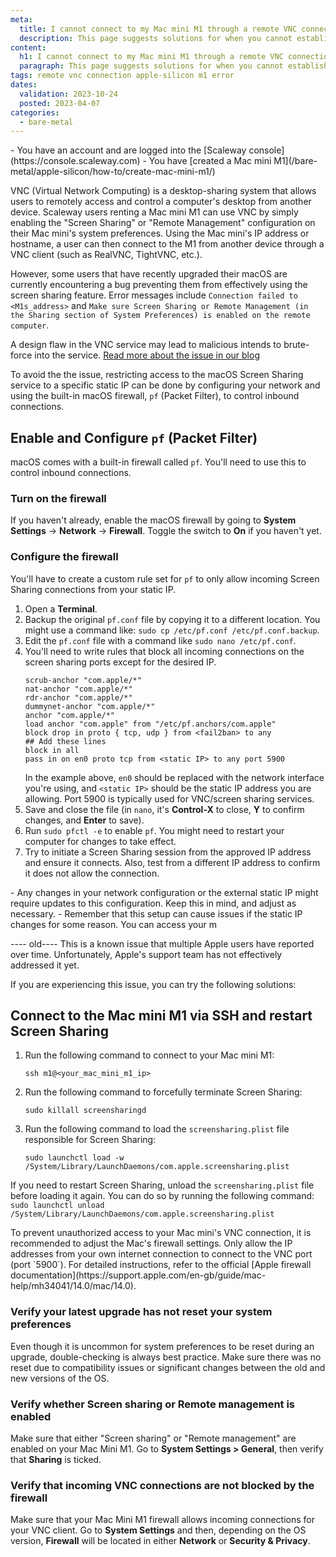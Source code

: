 ```yaml
---
meta:
  title: I cannot connect to my Mac mini M1 through a remote VNC connection
  description: This page suggests solutions for when you cannot establish a remote VNC connection to your Mac mini M1
content:
  h1: I cannot connect to my Mac mini M1 through a remote VNC connection
  paragraph: This page suggests solutions for when you cannot establish a remote VNC connection to your Mac mini M1
tags: remote vnc connection apple-silicon m1 error 
dates:
  validation: 2023-10-24
  posted: 2023-04-07
categories:
  - bare-metal
---
```


<Macro id="iam-requirements" />

<Message type="requirement">
  - You have an account and are logged into the [Scaleway console](https://console.scaleway.com)
  - You have [created a Mac mini M1](/bare-metal/apple-silicon/how-to/create-mac-mini-m1/)
</Message>

VNC (Virtual Network Computing) is a desktop-sharing system that allows users to remotely access and control a computer's desktop from another device. Scaleway users renting a Mac mini M1 can use VNC by simply enabling the "Screen Sharing" or "Remote Management" configuration on their Mac mini's system preferences. Using the Mac mini's IP address or hostname, a user can then connect to the M1 from another device through a VNC client (such as RealVNC, TightVNC, etc.).

However, some users that have recently upgraded their macOS are currently encountering a bug preventing them from effectively using the screen sharing feature. Error messages include `Connection failed to <M1s_address>` and `Make sure Screen Sharing or Remote Management (in the Sharing section of System Preferences) is enabled on the remote computer`.

A design flaw in the VNC service may lead to malicious intends to brute-force into the service. [Read more about the issue in our blog](https://www.scaleway.com/en/blog/m1-how-a-design-flaw-slowed-down-apples-vnc/)

To avoid the the issue, restricting access to the macOS Screen Sharing service to a specific static IP can be done by configuring your network and using the built-in macOS firewall, `pf` (Packet Filter), to control inbound connections.

## Enable and Configure `pf` (Packet Filter)

macOS comes with a built-in firewall called `pf`. You'll need to use this to control inbound connections.

### Turn on the firewall

If you haven't already, enable the macOS firewall by going to **System Settings** -> **Network** -> **Firewall**. Toggle the switch to **On** if you haven't yet.

### Configure the firewall
You'll have to create a custom rule set for `pf` to only allow incoming Screen Sharing connections from your static IP.

1. Open a **Terminal**.
2. Backup the original `pf.conf` file by copying it to a different location. You might use a command like: `sudo cp /etc/pf.conf /etc/pf.conf.backup`.
3. Edit the `pf.conf` file with a command like `sudo nano /etc/pf.conf`.
4. You'll need to write rules that block all incoming connections on the screen sharing ports except for the desired IP.
    ```
    scrub-anchor "com.apple/*"
    nat-anchor "com.apple/*"
    rdr-anchor "com.apple/*"
    dummynet-anchor "com.apple/*"
    anchor "com.apple/*"
    load anchor "com.apple" from "/etc/pf.anchors/com.apple"
    block drop in proto { tcp, udp } from <fail2ban> to any
    ## Add these lines
    block in all
    pass in on en0 proto tcp from <static IP> to any port 5900
    ```
    In the example above, `en0` should be replaced with the network interface you're using, and `<static IP>` should be the static IP address you are allowing. Port 5900 is typically used for VNC/screen sharing services.
5. Save and close the file (in `nano`, it's **Control-X** to close, **Y** to confirm changes, and **Enter** to save).
6. Run `sudo pfctl -e` to enable `pf`. You might need to restart your computer for changes to take effect.
7. Try to initiate a Screen Sharing session from the approved IP address and ensure it connects. Also, test from a different IP address to confirm it does not allow the connection.
  <Message type="note">
    - Any changes in your network configuration or the external static IP might require updates to this configuration. Keep this in mind, and adjust as necessary.
    - Remember that this setup can cause issues if the static IP changes for some reason. You can access your m
  </Message>

---- old----
<Message type="note">
  This is a known issue that multiple Apple users have reported over time. Unfortunately, Apple's support team has not effectively addressed it yet.
</Message>

If you are experiencing this issue, you can try the following solutions:

## Connect to the Mac mini M1 via SSH and restart Screen Sharing

1. Run the following command to connect to your Mac mini M1:
    ```
    ssh m1@<your_mac_mini_m1_ip>
    ```

2. Run the following command to forcefully terminate Screen Sharing:
    ```
    sudo killall screensharingd
    ```

3. Run the following command to load the `screensharing.plist` file responsible for Screen Sharing: 
    ```
    sudo launchctl load -w /System/Library/LaunchDaemons/com.apple.screensharing.plist
    ```

If you need to restart Screen Sharing, unload the `screensharing.plist` file before loading it again. You can do so by running the following command:
    ```
    sudo launchctl unload /System/Library/LaunchDaemons/com.apple.screensharing.plist
    ```

<Message type="important">
  To prevent unauthorized access to your Mac mini's VNC connection, it is recommended to adjust the Mac's firewall settings. Only allow the IP addresses from your own internet connection to connect to the VNC port (port `5900`). For detailed instructions, refer to the official [Apple firewall documentation](https://support.apple.com/en-gb/guide/mac-help/mh34041/14.0/mac/14.0).
</Message>

### Verify your latest upgrade has not reset your system preferences

Even though it is uncommon for system preferences to be reset during an upgrade, double-checking is always best practice. Make sure there was no reset due to compatibility issues or significant changes between the old and new versions of the OS.

### Verify whether Screen sharing or Remote management is enabled

Make sure that either "Screen sharing" or "Remote management" are enabled on your Mac Mini M1. Go to **System Settings > General**, then verify that **Sharing** is ticked. 

### Verify that incoming VNC connections are not blocked by the firewall

Make sure that your Mac Mini M1 firewall allows incoming connections for your VNC client. Go to **System Settings** and then, depending on the OS version, **Firewall** will be located in either **Network** or **Security & Privacy**.
